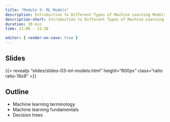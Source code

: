 ```yaml
---
title: "Module 3: ML Models"
description: Introduction to Different Types of Machine Learning Models 
description-short: Introduction to Different Types of Machine Learning Models 
duration: 30 min
time: 11:00 - 11:30

editor: { render-on-save: true }
---
```


## Slides

{{< revealjs "slides/slides-03-ml-models.html" height="600px" class="ratio ratio-16x9" >}}

## Outline

- Machine learning terminology
- Machine learning fundamentals
- Decision trees
